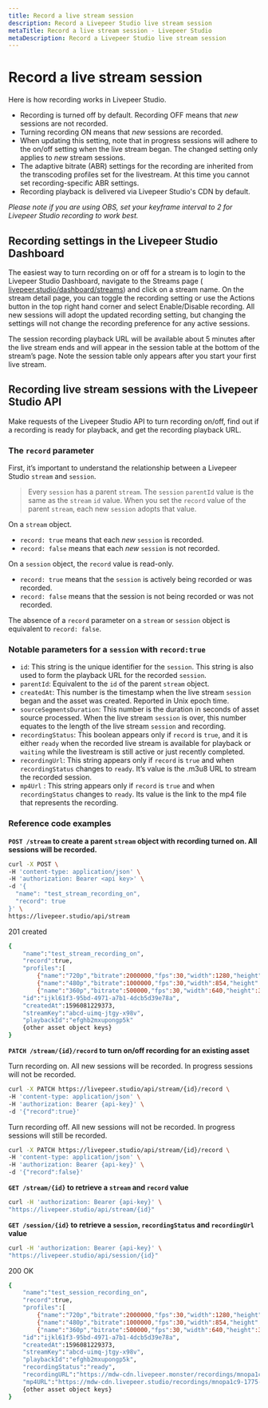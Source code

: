 ```yaml
---
title: Record a live stream session
description: Record a Livepeer Studio live stream session
metaTitle: Record a live stream session - Livepeer Studio
metaDescription: Record a Livepeer Studio live stream session
---
```


# Record a live stream session

Here is how recording works in Livepeer Studio.

- Recording is turned off by default. Recording OFF means that _new_ sessions
  are not recorded.
- Turning recording ON means that _new_ sessions are recorded.
- When updating this setting, note that in progress sessions will adhere to the
  on/off setting when the live stream began. The changed setting only applies to
  _new_ stream sessions.
- The adaptive bitrate (ABR) settings for the recording are inherited from the
  transcoding profiles set for the livestream. At this time you cannot set
  recording-specific ABR settings.
- Recording playback is delivered via Livepeer Studio's CDN by default.

_Please note if you are using OBS, set your keyframe interval to 2 for Livepeer
Studio recording to work best._

## Recording settings in the Livepeer Studio Dashboard

The easiest way to turn recording on or off for a stream is to login to the
Livepeer Studio Dashboard, navigate to the Streams page (
[livepeer.studio/dashboard/streams](https://livepeer.studio/dashboard/streams))
and click on a stream name. On the stream detail page, you can toggle the
recording setting or use the Actions button in the top right hand corner and
select Enable/Disable recording. All new sessions will adopt the updated
recording setting, but changing the settings will not change the recording
preference for any active sessions.

The session recording playback URL will be available about 5 minutes after the
live stream ends and will appear in the session table at the bottom of the
stream’s page. Note the session table only appears after you start your first
live stream.

## Recording live stream sessions with the Livepeer Studio API

Make requests of the Livepeer Studio API to turn recording on/off, find out if a
recording is ready for playback, and get the recording playback URL.

### The `record` parameter

First, it’s important to understand the relationship between a Livepeer Studio
`stream` and `session`.

> Every `session` has a parent `stream`. The `session` `parentId` value is the
> same as the `stream` `id` value. When you set the `record` value of the parent
> `stream`, each new `session` adopts that value.

On a `stream` object.

- `record: true` means that each _new_ `session` is recorded.
- `record: false` means that each _new_ `session` is not recorded.

On a `session` object, the `record` value is read-only.

- `record: true` means that the `session` is actively being recorded or was
  recorded.
- `record: false` means that the session is not being recorded or was not
  recorded.

The absence of a `record` parameter on a `stream` or `session` object is
equivalent to `record: false`.

### Notable parameters for a `session` with `record:true`

- `id`: This string is the unique identifier for the `session`. This string is
  also used to form the playback URL for the recorded `session`.
- `parentId`: Equivalent to the `id` of the parent `stream` object.
- `createdAt`: This number is the timestamp when the live stream `session` began
  and the asset was created. Reported in Unix epoch time.
- `sourceSegmentsDuration`: This number is the duration in seconds of asset
  source processed. When the live stream `session` is over, this number equates
  to the length of the live stream `session` and recording.
- `recordingStatus`: This boolean appears only if `record` is `true`, and it is
  either `ready` when the recorded live stream is available for playback or
  `waiting` while the livestream is still active or just recently completed.
- `recordingUrl`: This string appears only if `record` is `true` and when
  `recordingStatus` changes to `ready`. It’s value is the .m3u8 URL to stream
  the recorded session.
- `mp4Url` : This string appears only if `record` is `true` and when
  `recordingStatus` changes to `ready`. Its value is the link to the mp4 file
  that represents the recording.

### Reference code examples

**`POST /stream` to create a parent `stream` object with recording turned on.
All sessions will be recorded.**

```bash
curl -X POST \
-H 'content-type: application/json' \
-H 'authorization: Bearer <api key>' \
-d '{
  "name": "test_stream_recording_on",
  "record": true
}' \
https://livepeer.studio/api/stream
```

201 created

```bash
{
    "name":"test_stream_recording_on",
    "record":true,
    "profiles":[
        {"name":"720p","bitrate":2000000,"fps":30,"width":1280,"height":720},
        {"name":"480p","bitrate":1000000,"fps":30,"width":854,"height":480}],
        {"name":"360p","bitrate":500000,"fps":30,"width":640,"height":360}],
    "id":"ijkl61f3-95bd-4971-a7b1-4dcb5d39e78a",
    "createdAt":1596081229373,
    "streamKey":"abcd-uimq-jtgy-x98v",
    "playbackId":"efghb2mxupongp5k"
    {other asset object keys}
}
```

**`PATCH /stream/{id}/record` to turn on/off recording for an existing asset**

Turn recording on. All new sessions will be recorded. In progress sessions will
not be recorded.

```bash
curl -X PATCH https://livepeer.studio/api/stream/{id}/record \
-H 'content-type: application/json' \
-H 'authorization: Bearer {api-key}' \
-d '{"record":true}'
```

Turn recording off. All new sessions will not be recorded. In progress sessions
will still be recorded.

```bash
curl -X PATCH https://livepeer.studio/api/stream/{id}/record \
-H 'content-type: application/json' \
-H 'authorization: Bearer {api-key}' \
-d '{"record":false}'
```

**`GET /stream/{id}` to retrieve a `stream` and `record` value**

```bash
curl -H 'authorization: Bearer {api-key}' \
"https://livepeer.studio/api/stream/{id}"
```

**`GET /session/{id}` to retrieve a `session`, `recordingStatus` and
`recordingUrl` value**

```bash
curl -H 'authorization: Bearer {api-key}' \
"https://livepeer.studio/api/session/{id}"
```

200 OK

```bash
{
    "name":"test_session_recording_on",
    "record":true,
    "profiles":[
        {"name":"720p","bitrate":2000000,"fps":30,"width":1280,"height":720},
        {"name":"480p","bitrate":1000000,"fps":30,"width":854,"height":480}],
        {"name":"360p","bitrate":500000,"fps":30,"width":640,"height":360}],
    "id":"ijkl61f3-95bd-4971-a7b1-4dcb5d39e78a",
    "createdAt":1596081229373,
    "streamKey":"abcd-uimq-jtgy-x98v",
    "playbackId":"efghb2mxupongp5k",
    "recordingStatus":"ready",
    "recordingURL":"https://mdw-cdn.livepeer.monster/recordings/mnopa1c9-1775-4797-919e-40d21099d02b/index.m3u8",
    "mp4URL":"https://mdw-cdn.livepeer.studio/recordings/mnopa1c9-1775-4797-919e-40d21099d02b/2021_05_04_02_00_31-source.mp4",
    {other asset object keys}
}
```
